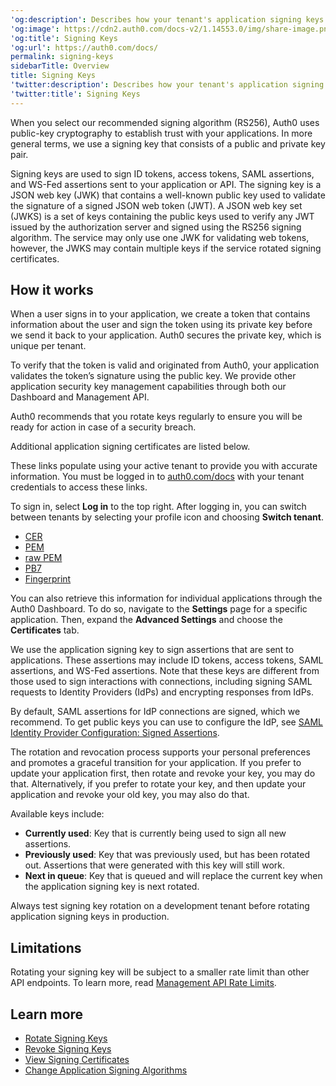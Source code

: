 ---
'og:description': Describes how your tenant's application signing keys work.
'og:image': https://cdn2.auth0.com/docs-v2/1.14553.0/img/share-image.png
'og:title': Signing Keys
'og:url': https://auth0.com/docs/
permalink: signing-keys
sidebarTitle: Overview
title: Signing Keys
'twitter:description': Describes how your tenant's application signing keys work.
'twitter:title': Signing Keys
---
When you select our recommended <Tooltip tip="Signing Algorithm: Algorithm used to digitally sign tokens to ensure the token has not been tampered with." cta="View Glossary" href="/docs/glossary?term=signing+algorithm">signing algorithm</Tooltip> (RS256), Auth0 uses public-key cryptography to establish trust with your applications. In more general terms, we use a signing key that consists of a public and private key pair.

Signing keys are used to sign <Tooltip tip="Signing Algorithm: Algorithm used to digitally sign tokens to ensure the token has not been tampered with." cta="View Glossary" href="/docs/glossary?term=ID+tokens">ID tokens</Tooltip>, <Tooltip tip="ID Token: Credential meant for the client itself, rather than for accessing a resource." cta="View Glossary" href="/docs/glossary?term=access+tokens">access tokens</Tooltip>, <Tooltip tip="Access Token: Authorization credential, in the form of an opaque string or JWT, used to access an API." cta="View Glossary" href="/docs/glossary?term=SAML">SAML</Tooltip> assertions, and <Tooltip tip="Security Assertion Markup Language (SAML): Standardized protocol allowing two parties to exchange authentication information without a password." cta="View Glossary" href="/docs/glossary?term=WS-Fed">WS-Fed</Tooltip> assertions sent to your application or API. The signing key is a JSON web key (JWK) that contains a well-known public key used to validate the signature of a signed <Tooltip tip="JSON Web Token (JWT): Standard ID Token format (and often Access Token format) used to represent claims securely between two parties." cta="View Glossary" href="/docs/glossary?term=JSON+web+token">JSON web token</Tooltip> (JWT). A JSON web key set (JWKS) is a set of keys containing the public keys used to verify any JWT issued by the <Tooltip tip="Authorization Server: Centralized server that contributes to defining the boundaries of a user’s access. For example, your authorization server can control the data, tasks, and features available to a user." cta="View Glossary" href="/docs/glossary?term=authorization+server">authorization server</Tooltip> and signed using the RS256 signing algorithm. The service may only use one JWK for validating web tokens, however, the JWKS may contain multiple keys if the service rotated signing certificates.

## How it works

When a user signs in to your application, we create a token that contains information about the user and sign the token using its private key before we send it back to your application. Auth0 secures the private key, which is unique per tenant.

To verify that the token is valid and originated from Auth0, your application validates the token’s signature using the public key. We provide other application security key management capabilities through both our Dashboard and <Tooltip tip="Management API: A product to allow customers to perform administrative tasks." cta="View Glossary" href="/docs/glossary?term=Management+API">Management API</Tooltip>.

Auth0 recommends that you rotate keys regularly to ensure you will be ready for action in case of a security breach.

Additional application signing certificates are listed below.

<Callout icon="file-lines" color="#0EA5E9" iconType="regular">

These links populate using your active tenant to provide you with accurate information. You must be logged in to [auth0.com/docs](/docs/articles) with your tenant credentials to access these links.

To sign in, select **Log in** to the top right. After logging in, you can switch between tenants by selecting your profile icon and choosing **Switch tenant**.

</Callout>

* [CER](https://{yourDomain}/cer)
* [PEM](https://{yourDomain}/pem)
* [raw PEM](https://{yourDomain}/rawpem)
* [PB7](https://{yourDomain}/pb7)
* [Fingerprint](https://{yourDomain}/fingerprint)

You can also retrieve this information for individual applications through the <Tooltip tip="Auth0 Dashboard: Auth0's main product to configure your services." cta="View Glossary" href="/docs/glossary?term=Auth0+Dashboard">Auth0 Dashboard</Tooltip>. To do so, navigate to the **Settings** page for a specific application. Then, expand the **Advanced Settings** and choose the **Certificates** tab.

<Callout icon="file-lines" color="#0EA5E9" iconType="regular">

We use the application signing key to sign assertions that are sent to applications. These assertions may include ID tokens, access tokens, SAML assertions, and WS-Fed assertions. Note that these keys are different from those used to sign interactions with connections, including signing SAML requests to Identity Providers (IdPs) and encrypting responses from IdPs.

By default, SAML assertions for IdP connections are signed, which we recommend. To get public keys you can use to configure the IdP, see [SAML Identity Provider Configuration: Signed Assertions](/docs/authenticate/protocols/saml/saml-identity-provider-configuration-settings).

</Callout>

The rotation and revocation process supports your personal preferences and promotes a graceful transition for your application. If you prefer to update your application first, then rotate and revoke your key, you may do that. Alternatively, if you prefer to rotate your key, and then update your application and revoke your old key, you may also do that.

Available keys include:

* **Currently used**: Key that is currently being used to sign all new assertions.
* **Previously used**: Key that was previously used, but has been rotated out. Assertions that were generated with this key will still work.
* **Next in queue**: Key that is queued and will replace the current key when the application signing key is next rotated.

<Callout icon="file-lines" color="#0EA5E9" iconType="regular">

Always test signing key rotation on a development tenant before rotating application signing keys in production.

</Callout>

## Limitations

Rotating your signing key will be subject to a smaller rate limit than other API endpoints. To learn more, read [Management API Rate Limits](/docs/troubleshoot/customer-support/operational-policies/rate-limit-policy/management-api-endpoint-rate-limits).

## Learn more

* [Rotate Signing Keys](/docs/get-started/tenant-settings/signing-keys/rotate-signing-keys)
* [Revoke Signing Keys](/docs/get-started/tenant-settings/signing-keys/revoke-signing-keys)
* [View Signing Certificates](/docs/get-started/tenant-settings/signing-keys/view-signing-certificates)
* [Change Application Signing Algorithms](/docs/get-started/applications/change-application-signing-algorithms)
